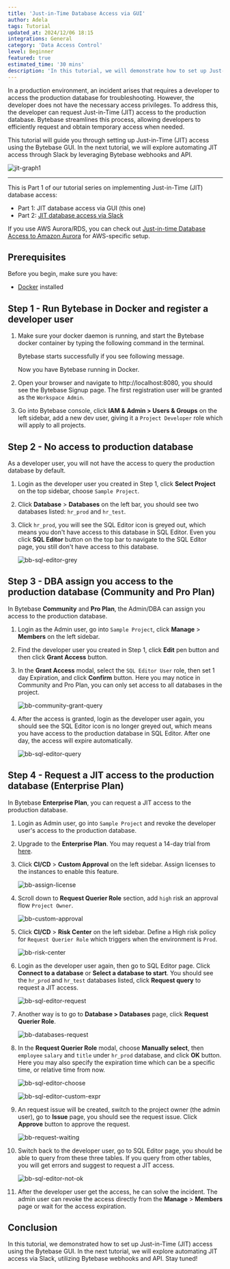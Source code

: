 ```yaml
---
title: 'Just-in-Time Database Access via GUI'
author: Adela
tags: Tutorial
updated_at: 2024/12/06 18:15
integrations: General
category: 'Data Access Control'
level: Beginner
featured: true
estimated_time: '30 mins'
description: 'In this tutorial, we will demonstrate how to set up Just-in-Time (JIT) access using the Bytebase GUI.'
---
```


In a production environment, an incident arises that requires a developer to access the production database for troubleshooting. However, the developer does not have the necessary access privileges. To address this, the developer can request Just-in-Time (JIT) access to the production database. Bytebase streamlines this process, allowing developers to efficiently request and obtain temporary access when needed.

This tutorial will guide you through setting up Just-in-Time (JIT) access using the Bytebase GUI. In the next tutorial, we will explore automating JIT access through Slack by leveraging Bytebase webhooks and API.

![jit-graph1](/content/docs/tutorials/just-in-time-database-access-part1/jit-graph1.webp)

---

This is Part 1 of our tutorial series on implementing Just-in-Time (JIT) database access:

- Part 1: JIT database access via GUI (this one)
- Part 2: [JIT database access via Slack](/tutorials/just-in-time-database-access-part2)

<Tip>

If you use AWS Aurora/RDS, you can check out [Just-in-time Database Access to Amazon Aurora](/tutorials/just-in-time-database-access-amazon-aurora/) for AWS-specific setup.

</Tip>

## Prerequisites

Before you begin, make sure you have:

- [Docker](https://www.docker.com/) installed

## Step 1 - Run Bytebase in Docker and register a developer user

1. Make sure your docker daemon is running, and start the Bytebase docker container by typing the following command in the terminal.

   <IncludeBlock url="/docs/get-started/install/terminal-docker-run-volume"></IncludeBlock>

   Bytebase starts successfully if you see following message.

   <IncludeBlock url="/docs/get-started/install/terminal-startup-output-success"></IncludeBlock>

   Now you have Bytebase running in Docker.

1. Open your browser and navigate to http://localhost:8080, you should see the Bytebase Signup page. The first registration user will be granted as the `Workspace Admin`.

1. Go into Bytebase console, click **IAM & Admin > Users & Groups** on the left sidebar, add a new dev user, giving it a `Project Developer` role which will apply to all projects.

## Step 2 - No access to production database

As a developer user, you will not have the access to query the production database by default.

1. Login as the developer user you created in Step 1, click **Select Project** on the top sidebar, choose `Sample Project`.

1. Click **Database** > **Databases** on the left bar, you should see two databases listed: `hr_prod` and `hr_test`.

1. Click `hr_prod`, you will see the SQL Editor icon is greyed out, which means you don't have access to this database in SQL Editor. Even you click **SQL Editor** button on the top bar to navigate to the SQL Editor page, you still don't have access to this database.

   ![bb-sql-editor-grey](/content/docs/tutorials/just-in-time-database-access-part1/bb-sql-editor-grey.webp)

## Step 3 - DBA assign you access to the production database (Community and Pro Plan)

In Bytebase **Community** and **Pro Plan**, the Admin/DBA can assign you access to the production database.

1. Login as the Admin user, go into `Sample Project`, click **Manage** > **Members** on the left sidebar.

1. Find the developer user you created in Step 1, click **Edit** pen button and then click **Grant Access** button.

1. In the **Grant Access** modal, select the `SQL Editor User` role, then set 1 day Expiration, and click **Confirm** button. Here you may notice in Community and Pro Plan, you can only set access to all databases in the project.

   ![bb-community-grant-query](/content/docs/tutorials/just-in-time-database-access-part1/bb-community-grant-query.webp)

1. After the access is granted, login as the developer user again, you should see the SQL Editor icon is no longer greyed out, which means you have access to the production database in SQL Editor. After one day, the access will expire automatically.

   ![bb-sql-editor-query](/content/docs/tutorials/just-in-time-database-access-part1/bb-sql-editor-query.webp)

## Step 4 - Request a JIT access to the production database (Enterprise Plan)

In Bytebase **Enterprise Plan**, you can request a JIT access to the production database.

1. Login as Admin user, go into `Sample Project` and revoke the developer user's access to the production database.

1. Upgrade to the **Enterprise Plan**. You may request a 14-day trial from [here](https://www.bytebase.com/contact-us/).

1. Click **CI/CD** > **Custom Approval** on the left sidebar. Assign licenses to the instances to enable this feature.

   ![bb-assign-license](/content/docs/tutorials/just-in-time-database-access-part1/bb-assign-license.webp)

1. Scroll down to **Request Querier Role** section, add `high` risk an approval flow `Project Owner`.

   ![bb-custom-approval](/content/docs/tutorials/just-in-time-database-access-part1/bb-custom-approval.webp)

1. Click **CI/CD** > **Risk Center** on the left sidebar. Define a High risk policy for `Request Querier Role` which triggers when the environment is `Prod`.

   ![bb-risk-center](/content/docs/tutorials/just-in-time-database-access-part1/bb-risk-center.webp)

1. Login as the developer user again, then go to SQL Editor page. Click **Connect to a database** or **Select a database to start**. You should see the `hr_prod` and `hr_test` databases listed, click **Request query** to request a JIT access.

   ![bb-sql-editor-request](/content/docs/tutorials/just-in-time-database-access-part1/bb-sql-editor-request.webp)

1. Another way is to go to **Database > Databases** page, click **Request Querier Role**.

   ![bb-databases-request](/content/docs/tutorials/just-in-time-database-access-part1/bb-databases-request.webp)

1. In the **Request Querier Role** modal, choose **Manually select**, then `employee` `salary` and `title` under `hr_prod` database, and click **OK** button. Here you may also specify the expiration time which can be a specific time, or relative time from now.

   ![bb-sql-editor-choose](/content/docs/tutorials/just-in-time-database-access-part1/bb-sql-editor-choose.webp)

   ![bb-sql-editor-custom-expr](/content/docs/tutorials/just-in-time-database-access-part1/bb-sql-editor-custom-expr.webp)

1. An request issue will be created, switch to the project owner (the admin user), go to **Issue** page, you should see the request issue. Click **Approve** button to approve the request.

   ![bb-request-waiting](/content/docs/tutorials/just-in-time-database-access-part1/bb-request-waiting.webp)

1. Switch back to the developer user, go to SQL Editor page, you should be able to query from these three tables. If you query from other tables, you will get errors and suggest to request a JIT access.

   ![bb-sql-editor-not-ok](/content/docs/tutorials/just-in-time-database-access-part1/bb-sql-editor-not-ok.webp)

1. After the developer user get the access, he can solve the incident. The admin user can revoke the access directly from the **Manage** > **Members** page or wait for the access expiration.

## Conclusion

In this tutorial, we demonstrated how to set up Just-in-Time (JIT) access using the Bytebase GUI. In the next tutorial, we will explore automating JIT access via Slack, utilizing Bytebase webhooks and API. Stay tuned!
